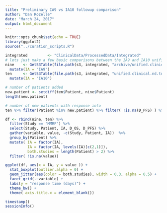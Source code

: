 ```yaml
---
title: "Preliminary IA9 vs IA10 followup comparison"
author: "Dan Rozelle"
date: "March 24, 2017"
output: html_document
---
```


```r
knitr::opts_chunk$set(echo = TRUE)
library(ggplot2)
source("../curation_scripts.R")
```

```r
integrated         <- "ClinicalData/ProcessedData/Integrated"
# lets just make a few basic comparisons between the IA9 and IA10 unified tables
nine    <- GetS3Table(file.path(s3, integrated, "archive/unified.clinical.nd.tumor_IA9_2017-03-23.txt"), check.names = F) %>%
  mutate(IA = "IA9")
ten     <- GetS3Table(file.path(s3, integrated, "unified.clinical.nd.tumor.txt"), check.names = F)%>%
  mutate(IA = "IA10")

# number of patients added
new.patient <- setdiff(ten$Patient, nine$Patient)
length(new.patient)

# number of new patients with response info
ten %>% filter(Patient %in% new.patient) %>% filter( !is.na(D_PFS) ) %>% nrow()

df <- rbind(nine, ten) %>%
  filter(Study == "MMRF") %>%
  select(Study, Patient, IA, D_OS, D_PFS) %>%
  gather(variable, value, -c(Study, Patient, IA))  %>%
  group_by(Patient) %>%
  mutate( IA = factor(IA),
          IA = factor(IA, levels(IA)[c(2,1)]),
          both.studies = length(Patient) > 2) %>%
  filter( !is.na(value))

ggplot(df, aes(x = IA, y = value )) +
  stat_boxplot(outlier.alpha = 0) +
  geom_jitter(aes(color = both.studies), width = 0.3, alpha = 0.5) +
  facet_grid(.~variable) +
  labs(y = "response time (days)") +
  theme_bw() +
  theme( axis.title.x = element_blank())

```

```r
timestamp()
sessionInfo()
```
